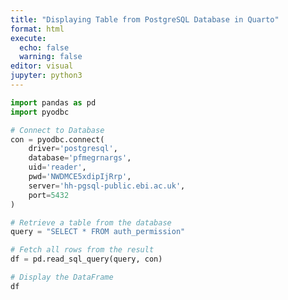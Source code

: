 ```yaml
---
title: "Displaying Table from PostgreSQL Database in Quarto"
format: html
execute:
  echo: false
  warning: false
editor: visual
jupyter: python3
---
```


```python
import pandas as pd
import pyodbc
```


```python
# Connect to Database
con = pyodbc.connect(
    driver='postgresql',
    database='pfmegrnargs',
    uid='reader',
    pwd='NWDMCE5xdipIjRrp',
    server='hh-pgsql-public.ebi.ac.uk',
    port=5432
)
```

```python
# Retrieve a table from the database
query = "SELECT * FROM auth_permission"
```

```python
# Fetch all rows from the result
df = pd.read_sql_query(query, con)
```

```python
# Display the DataFrame
df
```
